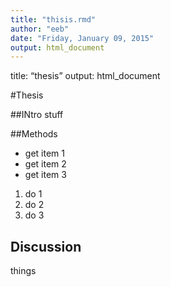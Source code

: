 ```yaml
---
title: "thisis.rmd"
author: "eeb"
date: "Friday, January 09, 2015"
output: html_document
---
```


title: "thesis"
output: html_document

#Thesis

##INtro
stuff


##Methods

- get item 1
- get item 2
- get item 3

1. do 1
2. do 2
3. do 3

## Discussion
things
